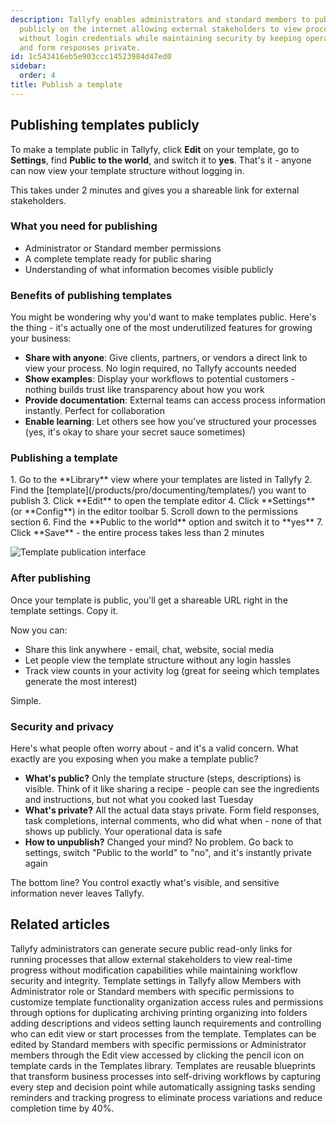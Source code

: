 ```yaml
---
description: Tallyfy enables administrators and standard members to publish templates
  publicly on the internet allowing external stakeholders to view process structures
  without login credentials while maintaining security by keeping operational data
  and form responses private.
id: 1c543416eb5e903ccc14523984d47ed0
sidebar:
  order: 4
title: Publish a template
---
```



## Publishing templates publicly

To make a template public in Tallyfy, click **Edit** on your template, go to **Settings**, find **Public to the world**, and switch it to **yes**. That's it - anyone can now view your template structure without logging in.

This takes under 2 minutes and gives you a shareable link for external stakeholders.

### What you need for publishing
- Administrator or Standard member permissions
- A complete template ready for public sharing
- Understanding of what information becomes visible publicly

### Benefits of publishing templates
You might be wondering why you'd want to make templates public. Here's the thing - it's actually one of the most underutilized features for growing your business:

- **Share with anyone**: Give clients, partners, or vendors a direct link to view your process. No login required, no Tallyfy accounts needed
- **Show examples**: Display your workflows to potential customers - nothing builds trust like transparency about how you work
- **Provide documentation**: External teams can access process information instantly. Perfect for collaboration
- **Enable learning**: Let others see how you've structured your processes (yes, it's okay to share your secret sauce sometimes)

### Publishing a template

<Steps>
1. Go to the **Library** view where your templates are listed in Tallyfy
2. Find the [template](/products/pro/documenting/templates/) you want to publish
3. Click **Edit** to open the template editor
4. Click **Settings** (or **Config**) in the editor toolbar
5. Scroll down to the permissions section
6. Find the **Public to the world** option and switch it to **yes**
7. Click **Save** - the entire process takes less than 2 minutes
</Steps>

![Template publication interface](https://screenshots.tallyfy.com/tallyfy%2Fpro%2Fdesktop-light-public-template.png)

### After publishing

Once your template is public, you'll get a shareable URL right in the template settings. Copy it.

Now you can:
- Share this link anywhere - email, chat, website, social media
- Let people view the template structure without any login hassles
- Track view counts in your activity log (great for seeing which templates generate the most interest)

Simple.

### Security and privacy
Here's what people often worry about - and it's a valid concern. What exactly are you exposing when you make a template public?

- **What's public?** Only the template structure (steps, descriptions) is visible. Think of it like sharing a recipe - people can see the ingredients and instructions, but not what you cooked last Tuesday
- **What's private?** All the actual data stays private. Form field responses, task completions, internal comments, who did what when - none of that shows up publicly. Your operational data is safe
- **How to unpublish?** Changed your mind? No problem. Go back to settings, switch "Public to the world" to "no", and it's instantly private again

The bottom line? You control exactly what's visible, and sensitive information never leaves Tallyfy.


## Related articles
<CardGrid>
<LinkTitleCard header="<b>Processes > Make a process visible to outsiders or guests</b>" href="/products/pro/tracking-and-tasks/processes/make-a-process-public/" > Tallyfy administrators can generate secure public read-only links for running processes that allow external stakeholders to view real-time progress without modification capabilities while maintaining workflow security and integrity. </LinkTitleCard>
<LinkTitleCard header="<b>Templates > Configure your template</b>" href="/products/pro/documenting/templates/config/" > Template settings in Tallyfy allow Members with Administrator role or Standard members with specific permissions to customize template functionality organization access rules and permissions through options for duplicating archiving printing organizing into folders adding descriptions and videos setting launch requirements and controlling who can edit view or start processes from the template. </LinkTitleCard>
<LinkTitleCard header="<b>Templates > Edit a template</b>" href="/products/pro/documenting/templates/edit-templates/" > Templates can be edited by Standard members with specific permissions or Administrator members through the Edit view accessed by clicking the pencil icon on template cards in the Templates library. </LinkTitleCard>
<LinkTitleCard header="<b>Documenting > Templates</b>" href="/products/pro/documenting/templates/" > Templates are reusable blueprints that transform business processes into self-driving workflows by capturing every step and decision point while automatically assigning tasks sending reminders and tracking progress to eliminate process variations and reduce completion time by 40%. </LinkTitleCard>
</CardGrid>